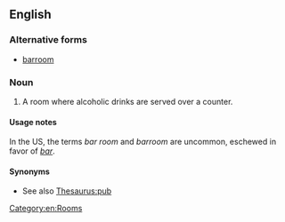 {{also|barroom}}
==English==

===Alternative forms===
* [[barroom]]

===Noun===
{{en-noun}}

# {{lb|en|North American}} A room where alcoholic drinks are served over a counter.

====Usage notes====
In the US, the terms ''bar room'' and ''barroom'' are uncommon, eschewed in favor of ''[[bar]]''.

====Synonyms====
* See also [[Thesaurus:pub]]

[[Category:en:Rooms]]
